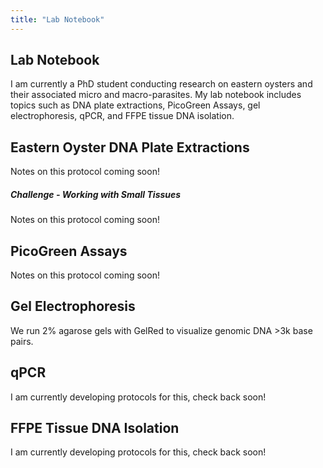 ```yaml
---
title: "Lab Notebook"
---
```


## Lab Notebook

I am currently a PhD student conducting research on eastern oysters and their associated micro and macro-parasites. My lab notebook includes topics such as DNA plate extractions, PicoGreen Assays, gel electrophoresis, qPCR, and FFPE tissue DNA isolation. 

## Eastern Oyster DNA Plate Extractions

Notes on this protocol coming soon! 

##### Challenge - Working with Small Tissues 

Notes on this protocol coming soon!

## PicoGreen Assays

Notes on this protocol coming soon!

## Gel Electrophoresis

We run 2% agarose gels with GelRed to visualize genomic DNA >3k base pairs. 

## qPCR

I am currently developing protocols for this, check back soon!

## FFPE Tissue DNA Isolation

I am currently developing protocols for this, check back soon!
